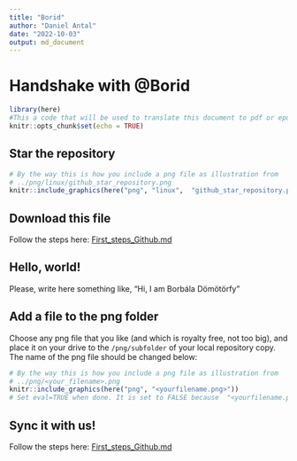 ```yaml
---
title: "Borid"
author: "Daniel Antal"
date: "2022-10-03"
output: md_document
---
```


# Handshake with @Borid

```r
library(here)
#This a code that will be used to translate this document to pdf or epub.
knitr::opts_chunk$set(echo = TRUE)
```

## Star the repository

```r
# By the way this is how you include a png file as illustration from 
# ../png/linux/github_star_repository.png
knitr::include_graphics(here("png", "linux",  "github_star_repository.png"))
```

## Download this file

Follow the steps here: [First_steps_Github.md](https://github.com/antaldaniel/new-contributors/blob/main/First_steps_Github.md)


## Hello, world!

Please, write here something like, "Hi, I am Borbála Dömötörfy"

## Add a file to the png folder

Choose any png file that you like (and which is royalty free, not too big), and place it on your drive to the `/png/subfolder` of your local repository copy. The name of the png file should be changed below:

```r
# By the way this is how you include a png file as illustration from 
# ../png/<your_filename>.png
knitr::include_graphics(here("png", "<yourfilename.png>"))
# Set eval=TRUE when done. It is set to FALSE because  "<yourfilename.png>" does not exist.
```

## Sync it with us!

Follow the steps here: [First_steps_Github.md](https://github.com/antaldaniel/new-contributors/blob/main/First_steps_Github.md)

